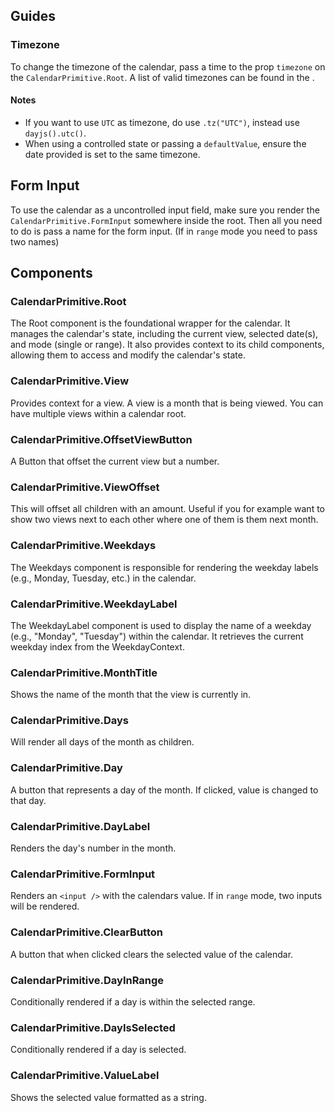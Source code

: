 

## Guides

### Timezone
To change the timezone of the calendar, pass a time to the prop `timezone` on the `CalendarPrimitive.Root`.
A list of valid timezones can be found in the <ExternalLink href="https://www.iana.org/time-zones" text="IANA Database" />.

#### Notes
- If you want to use `UTC` as timezone, do use `.tz("UTC")`, instead use `dayjs().utc()`.
- When using a controlled state or passing a `defaultValue`, ensure the date provided is set to the same timezone.
<CodeBlock client:load code={codeExamples.timezone} />

## Form Input
To use the calendar as a uncontrolled input field, make sure you render the `CalendarPrimitive.FormInput` somewhere inside the root.
Then all you need to do is pass a name for the form input. (If in `range` mode you need to pass two names)
<CodeBlock client:load code={codeExamples.formInput} />

## Components

### CalendarPrimitive.Root
The Root component is the foundational wrapper for the calendar. It manages the calendar's state,
including the current view, selected date(s), and mode (single or range). It also provides context
to its child components, allowing them to access and modify the calendar's state.

<Separator className="my-8" />

### CalendarPrimitive.View
Provides context for a view. A view is a month that is being viewed.
You can have multiple views within a calendar root.

<Separator className="my-8" />

### CalendarPrimitive.OffsetViewButton
A Button that offset the current view but a number.

<Separator className="my-8" />

### CalendarPrimitive.ViewOffset
This will offset all children with an amount. Useful if you for example want to show two views
next to each other where one of them is them next month.

<Separator className="my-8" />

### CalendarPrimitive.Weekdays
The Weekdays component is responsible for rendering the weekday labels (e.g., Monday, Tuesday, etc.) in
the calendar.

<Separator className="my-8" />

### CalendarPrimitive.WeekdayLabel
The WeekdayLabel component is used to display the name of a weekday (e.g., "Monday", "Tuesday")
within the calendar. It retrieves the current weekday index from the WeekdayContext.

<Separator className="my-8" />

### CalendarPrimitive.MonthTitle
Shows the name of the month that the view is currently in.

<Separator className="my-8" />

### CalendarPrimitive.Days
Will render all days of the month as children.

<Separator className="my-8" />

### CalendarPrimitive.Day
A button that represents a day of the month. If clicked, value is changed to that day.

<Separator className="my-8" />

### CalendarPrimitive.DayLabel
Renders the day's number in the month.

<Separator className="my-8" />

### CalendarPrimitive.FormInput
Renders an `<input />` with the calendars value. If in `range` mode, two inputs will be rendered.

<Separator className="my-8" />

### CalendarPrimitive.ClearButton
A button that when clicked clears the selected value of the calendar.

<Separator className="my-8" />

### CalendarPrimitive.DayInRange
Conditionally rendered if a day is within the selected range.

<Separator className="my-8" />

### CalendarPrimitive.DayIsSelected
Conditionally rendered if a day is selected.

<Separator className="my-8" />

### CalendarPrimitive.ValueLabel
Shows the selected value formatted as a string.

